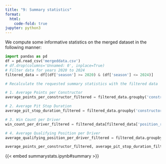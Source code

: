 ```yaml
---
title: "9: Summary statistics"
format:
  html:
    code-fold: true
jupyter: python3
---
```


We compute some informative statistics on the merged dataset in the following manner: 

```python
import pandas as pd
df = pd.read_csv('mergeddata.csv')
# df.drop(columns='Unnamed: 0', inplace=True)
# Filter data for years 2020 to 2024
filtered_data = df[(df['season'] >= 2020) & (df['season'] <= 2024)]

# Recalculate the requested summary statistics with the filtered data

# 1. Average Points per Constructor
average_points_per_constructor_filtered = filtered_data.groupby('constructor_id')['points_stand'].mean()

# 2. Average Pit Stop Duration
average_pit_stop_duration_filtered = filtered_data.groupby('constructor_id')['duration'].mean()

# 3. Win Count per Driver
win_count_per_driver_filtered = filtered_data[filtered_data['position_race'] == 1].groupby('driver_id').size()

# 4. Average Qualifying Position per Driver
average_qualifying_position_per_driver_filtered = filtered_data.groupby('driver_id')['position'].mean()

average_points_per_constructor_filtered, average_pit_stop_duration_filtered, win_count_per_driver_filtered, average_qualifying_position_per_driver_filtered

```

{{< embed summarystats.ipynb#summary >}}